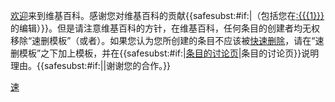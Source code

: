 {{{icon|[[File:Information.svg|25px]] }}}[[Wikipedia:概述|欢迎]]来到维基百科。感谢您对维基百科的贡献{{<includeonly>safesubst:</includeonly>#if:{{{1|}}}|（包括您在[[:{{{1}}}]]的编辑）}}。但是请注意维基百科的方针，在维基百科，任何条目的创建者均无权移除“速删模板”（{{tl|d}}或者{{tl|delete}}）。如果您认为您所创建的条目不应该被[[Wikipedia:快速刪除的標準|快速删除]]，请在“速删模板”之下加上{{tl|hangon}}模板，并在{{<includeonly>safesubst:</includeonly>#if:{{{1|}}}|[[talk:{{{1}}}|条目的讨论页]]|条目的讨论页}}说明理由。{{<includeonly>safesubst:</includeonly>#if:{{{2|}}}|{{{2}}}|谢谢您的合作。}}<!-- Template:uw-speedy1 --><noinclude>
{{Templatesnotice|s1=uw-blp1|series = uw-speedy|max = 4}}
[[Category:用戶警告模板|速]]
</noinclude>
